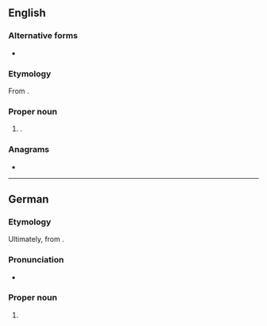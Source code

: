 ==English==
{{wikipedia|lang=en}}

===Alternative forms===
* {{l|en|Swerin}}

===Etymology===
From {{uder|en|de|-}}.

===Proper noun===
{{en-proper noun}}

# {{place|en|city/state capital|s/Mecklenburg-Vorpommern|c/Germany}}.

===Anagrams===
* {{anagrams|en|a=cehinrsw|winchers}}

----

==German==
{{wikipedia|lang=de}}

===Etymology===
Ultimately, from {{der|de|pox}}.

===Pronunciation===
* {{audio|de|De-Schwerin.ogg|Audio}}

===Proper noun===
{{de-proper noun|toponym}}

# {{place|de|independent city|s/Mecklenburg-Vorpommern|c/Germany|t1=Schwerin}}